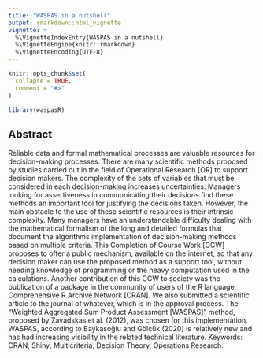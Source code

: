 ```yaml
---
title: "WASPAS in a nutshell"
output: rmarkdown::html_vignette
vignette: >
  %\VignetteIndexEntry{WASPAS in a nutshell}
  %\VignetteEngine{knitr::rmarkdown}
  %\VignetteEncoding{UTF-8}
---
```


```r
knitr::opts_chunk$set(
  collapse = TRUE,
  comment = "#>"
)
```

```r
library(waspasR)
```
## Abstract

Reliable data and formal mathematical processes are valuable resources for decision-making processes. There are many scientific methods proposed by studies carried out in the field of Operational Research [OR] to support decision makers. The complexity of the sets of variables that must be considered in each decision-making increases uncertainties. Managers looking for assertiveness in communicating their decisions find these methods an important tool for justifying the decisions taken. However, the main obstacle to the use of these scientific resources is their intrinsic complexity. Many managers have an understandable difficulty dealing with the mathematical formalism of the long and detailed formulas that document the algorithms implementation of decision-making methods based on multiple criteria. This Completion of Course Work [CCW] proposes to offer a public mechanism, available on the internet, so that any decision maker can use the proposed method as a support tool, without needing knowledge of programming or the heavy computation used in the calculations. Another contribution of this CCW to society was the publication of a package in the community of users of the R language, Comprehensive R Archive Network [CRAN]. We also submitted a scientific article to the journal of whatever, which is in the approval process. The “Weighted Aggregated Sum Product Assessment [WASPAS]” method, proposed by Zavadskas et al. (2012), was chosen for this implementation. WASPAS, according to Baykasoğlu and Gölcük (2020) is relatively new and has had increasing visibility in the related technical literature.
Keywords: CRAN; Shiny; Multicriteria; Decision Theory, Operations Research.
